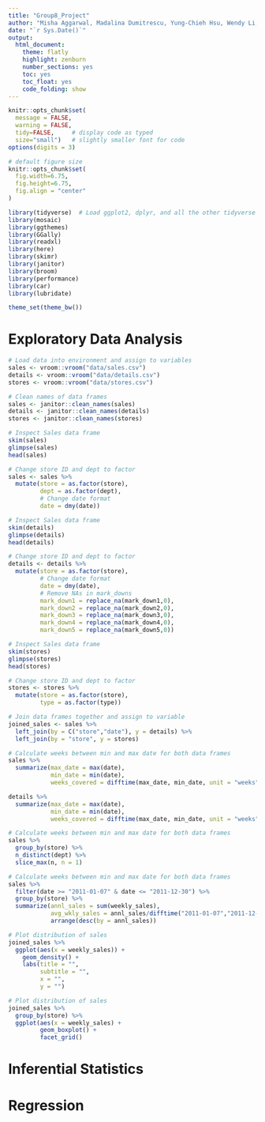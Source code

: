 ```yaml
---
title: "Group8_Project"
author: "Misha Aggarwal, Madalina Dumitrescu, Yung-Chieh Hsu, Wendy Li, Christoph Plachutta, Tianyi Zhang"
date: "`r Sys.Date()`"
output:
  html_document:
    theme: flatly
    highlight: zenburn
    number_sections: yes
    toc: yes
    toc_float: yes
    code_folding: show
---
```


```r
knitr::opts_chunk$set(
  message = FALSE, 
  warning = FALSE, 
  tidy=FALSE,     # display code as typed
  size="small")   # slightly smaller font for code
options(digits = 3)

# default figure size
knitr::opts_chunk$set(
  fig.width=6.75, 
  fig.height=6.75,
  fig.align = "center"
)
```

```r
library(tidyverse)  # Load ggplot2, dplyr, and all the other tidyverse packages
library(mosaic)
library(ggthemes)
library(GGally)
library(readxl)
library(here)
library(skimr)
library(janitor)
library(broom)
library(performance)
library(car)
library(lubridate)
```

```r

theme_set(theme_bw())

```


# Exploratory Data Analysis

```r

# Load data into environment and assign to variables
sales <- vroom::vroom("data/sales.csv")
details <- vroom::vroom("data/details.csv")
stores <- vroom::vroom("data/stores.csv")

```

```r

# Clean names of data frames
sales <- janitor::clean_names(sales)
details <- janitor::clean_names(details)
stores <- janitor::clean_names(stores)

```

```r

# Inspect Sales data frame
skim(sales)
glimpse(sales)
head(sales)

```
```r

# Change store ID and dept to factor
sales <- sales %>% 
  mutate(store = as.factor(store),
         dept = as.factor(dept),
         # Change date format
         date = dmy(date))

```


```r

# Inspect Sales data frame
skim(details)
glimpse(details)
head(details)

```

```r

# Change store ID and dept to factor
details <- details %>% 
  mutate(store = as.factor(store),
         # Change date format
         date = dmy(date),
         # Remove NAs in mark_downs
         mark_down1 = replace_na(mark_down1,0),
         mark_down2 = replace_na(mark_down2,0),
         mark_down3 = replace_na(mark_down3,0),
         mark_down4 = replace_na(mark_down4,0),
         mark_down5 = replace_na(mark_down5,0))

```

```r

# Inspect Sales data frame
skim(stores)
glimpse(stores)
head(stores)

```
```r

# Change store ID and dept to factor
stores <- stores %>% 
  mutate(store = as.factor(store),
         type = as.factor(type))

```

```r

# Join data frames together and assign to variable
joined_sales <- sales %>% 
  left_join(by = C("store","date"), y = details) %>% 
  left_join(by = "store", y = stores)

```

```r

# Calculate weeks between min and max date for both data frames
sales %>% 
  summarize(max_date = max(date),
            min_date = min(date),
            weeks_covered = difftime(max_date, min_date, unit = "weeks"))

details %>% 
  summarize(max_date = max(date),
            min_date = min(date),
            weeks_covered = difftime(max_date, min_date, unit = "weeks"))

```

```r

# Calculate weeks between min and max date for both data frames
sales %>% 
  group_by(store) %>% 
  n_distinct(dept) %>% 
  slice_max(n, n = 1)

```

```r

# Calculate weeks between min and max date for both data frames
sales %>% 
  filter(date >= "2011-01-07" & date <= "2011-12-30") %>% 
  group_by(store) %>% 
  summarize(annl_sales = sum(weekly_sales),
            avg_wkly_sales = annl_sales/difftime("2011-01-07","2011-12-30", unit = "weeks")) %>% 
            arrange(desc(by = annl_sales))

```

```r

# Plot distribution of sales
joined_sales %>% 
  ggplot(aes(x = weekly_sales)) +
    geom_density() +
    labs(title = "",
         subtitle = "",
         x = "",
         y = "")

```

```r

# Plot distribution of sales
joined_sales %>% 
  group_by(store) %>% 
  ggplot(aes(x = weekly_sales) +
         geom_boxplot() +
         facet_grid()

```
# Inferential Statistics

# Regression
